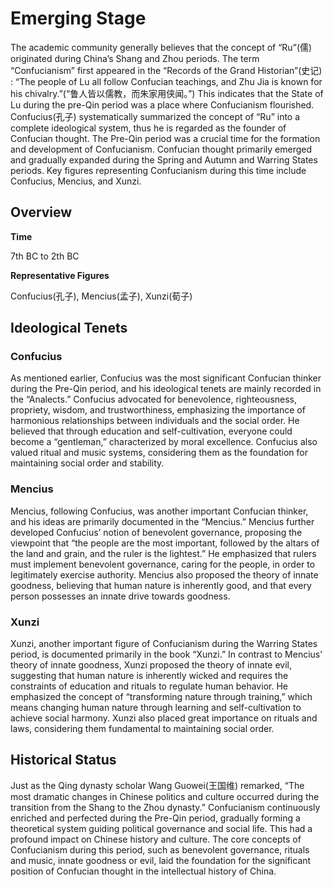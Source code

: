 # Emerging Stage

The academic community generally believes that the concept of "Ru"(儒) originated during China's Shang and Zhou periods. The term "Confucianism" first appeared in the "Records of the Grand Historian"(史记) : "The people of Lu all follow Confucian teachings, and Zhu Jia is known for his chivalry."("鲁人皆以儒教，而朱家用侠闻。") This indicates that the State of Lu during the pre-Qin period was a place where Confucianism flourished. Confucius(孔子) systematically summarized the concept of "Ru" into a complete ideological system, thus he is regarded as the founder of Confucian thought. The Pre-Qin period was a crucial time for the formation and development of Confucianism. Confucian thought primarily emerged and gradually expanded during the Spring and Autumn and Warring States periods. Key figures representing Confucianism during this time include Confucius, Mencius, and Xunzi.

## Overview

**Time**

7th BC to 2th BC

**Representative Figures**

Confucius(孔子), Mencius(孟子), Xunzi(荀子)

## Ideological Tenets

### Confucius

As mentioned earlier, Confucius was the most significant Confucian thinker during the Pre-Qin period, and his ideological tenets are mainly recorded in the "Analects." Confucius advocated for benevolence, righteousness, propriety, wisdom, and trustworthiness, emphasizing the importance of harmonious relationships between individuals and the social order. He believed that through education and self-cultivation, everyone could become a "gentleman," characterized by moral excellence. Confucius also valued ritual and music systems, considering them as the foundation for maintaining social order and stability.

### Mencius

Mencius, following Confucius, was another important Confucian thinker, and his ideas are primarily documented in the "Mencius." Mencius further developed Confucius' notion of benevolent governance, proposing the viewpoint that "the people are the most important, followed by the altars of the land and grain, and the ruler is the lightest." He emphasized that rulers must implement benevolent governance, caring for the people, in order to legitimately exercise authority. Mencius also proposed the theory of innate goodness, believing that human nature is inherently good, and that every person possesses an innate drive towards goodness.

### Xunzi

Xunzi, another important figure of Confucianism during the Warring States period, is documented primarily in the book "Xunzi." In contrast to Mencius' theory of innate goodness, Xunzi proposed the theory of innate evil, suggesting that human nature is inherently wicked and requires the constraints of education and rituals to regulate human behavior. He emphasized the concept of "transforming nature through training," which means changing human nature through learning and self-cultivation to achieve social harmony. Xunzi also placed great importance on rituals and laws, considering them fundamental to maintaining social order.

## Historical Status

Just as the Qing dynasty scholar Wang Guowei(王国维) remarked, "The most dramatic changes in Chinese politics and culture occurred during the transition from the Shang to the Zhou dynasty." Confucianism continuously enriched and perfected during the Pre-Qin period, gradually forming a theoretical system guiding political governance and social life. This had a profound impact on Chinese history and culture. The core concepts of Confucianism during this period, such as benevolent governance, rituals and music, innate goodness or evil, laid the foundation for the significant position of Confucian thought in the intellectual history of China.


